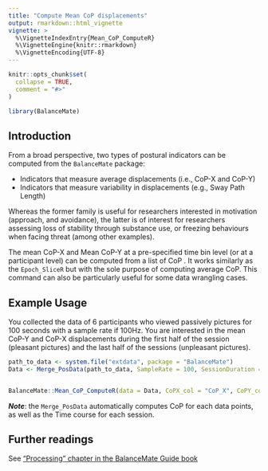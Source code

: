 ```yaml
---
title: "Compute Mean CoP displacements"
output: rmarkdown::html_vignette
vignette: >
  %\VignetteIndexEntry{Mean_CoP_ComputeR}
  %\VignetteEngine{knitr::rmarkdown}
  %\VignetteEncoding{UTF-8}
---
```


```r
knitr::opts_chunk$set(
  collapse = TRUE,
  comment = "#>"
)
```

```r
library(BalanceMate)
```

## Introduction

From a broad perspective, two types of postural indicators can be computed from the `BalanceMate` package: 

- Indicators that measure average displacements (i.e., CoP-X and CoP-Y)
- Indicators that measure variability in displacements (e.g., Sway Path Length)

Whereas the former family is useful for researchers interested in motivation (approach, and avoidance), the latter is of interest for researchers assessing loss of stability through substance use, or freezing behaviours when facing threat (among other examples).

The mean CoP-X and Mean CoP-Y at a pre-specified time bin level (or at a participant level) can be computed from a list of CoP . It works similarly as the `Epoch_SliceR` but with the sole purpose of computing average CoP. This command can also be particularly useful for some data wrangling cases.

## Example Usage

You collected the data of 6 participants who viewed passively pictures for 100 seconds with a sample rate if 100Hz. You are interested in the mean CoP-Y and CoP-X displacements during the first half of the session (pleasant pictures) and the last half of the sessions (unpleasant pictures).

```r
path_to_data <- system.file("extdata", package = "BalanceMate")
Data <- Merge_PosData(path_to_data, SampleRate = 100, SessionDuration = 100)


BalanceMate::Mean_CoP_ComputeR(data = Data, CoPX_col = "CoP_X", CoPY_col = "CoP_Y", ID = "file_name", time_col = "Time", epoch_length = 50)
```

***Note***: the `Merge_PosData` automatically computes CoP for each data points, as well as the Time course for each session.

## Further readings

See ["Processing" chapter in the BalanceMate Guide book](https://jeanmoneger.com/book/processing)
